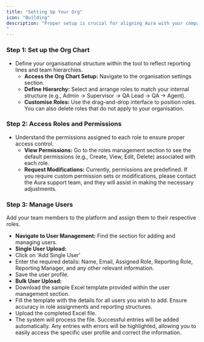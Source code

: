 ```yaml
---
title: "Setting Up Your Org"
icon: "Building"
description: "Proper setup is crucial for aligning Aura with your company's structure and ensuring the right people have the appropriate access.
"
---
```


### **Step 1: Set up the Org Chart**

- Define your organisational structure within the tool to reflect reporting lines and team hierarchies.
  - **Access the Org Chart Setup:** Navigate to the organisation settings section.
  - **Define Hierarchy:** Select and arrange roles to match your internal structure (e.g., Admin -\> Supervisor -\> QA Lead -\> QA -\> Agent).
  - **Customise Roles:** Use the drag-and-drop interface to position roles. You can also delete roles that do not apply to your organisation.

### **Step 2: Access Roles and Permissions**

- Understand the permissions assigned to each role to ensure proper access control.
  - **View Permissions:** Go to the roles management section to see the default permissions (e.g., Create, View, Edit, Delete) associated with each role.
  - **Request Modifications:** Currently, permissions are predefined. If you require custom permission sets or modifications, please contact the Aura support team, and they will assist in making the necessary adjustments.

### **Step 3: Manage Users**

Add your team members to the platform and assign them to their respective roles.

- **Navigate to User Management:** Find the section for adding and managing users.
- **Single User Upload:**
- Click on 'Add Single User'
- Enter the required details: Name, Email, Assigned Role, Reporting Role, Reporting Manager, and any other relevant information.
- Save the user profile.
- **Bulk User Upload:**
- Download the sample Excel template provided within the user management section.
- Fill the template with the details for all users you wish to add. Ensure accuracy in role assignments and reporting structures.
- Upload the completed Excel file.
- The system will process the file. Successful entries will be added automatically. Any entries with errors will be highlighted, allowing you to easily access the specific user profile and correct the information.